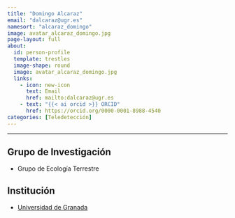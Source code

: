 ```yaml
---
title: "Domingo Alcaraz"
email: "dalcaraz@ugr.es"  
namesort: "alcaraz_domingo"
image: avatar_alcaraz_domingo.jpg
page-layout: full
about: 
  id: person-profile
  template: trestles
  image-shape: round
  image: avatar_alcaraz_domingo.jpg
  links:
    - icon: new-icon
      text: Email
      href: mailto:dalcaraz@ugr.es
    - text: "{{< ai orcid >}} ORCID"
      href: https://orcid.org/0000-0001-8988-4540
categories: [Teledetección]
---
```

 
<hr>

:::{#person-profile}

## Grupo de Investigación
- Grupo de Ecología Terrestre

## Institución
- [Universidad de Granada](https://www.ugr.es/)

:::
